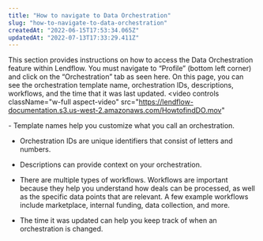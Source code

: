 ```yaml
---
title: "How to navigate to Data Orchestration"
slug: "how-to-navigate-to-data-orchestration"
createdAt: "2022-06-15T17:53:34.065Z"
updatedAt: "2022-07-13T17:33:29.411Z"
---
```


This section provides instructions on how to access the Data Orchestration feature within Lendflow. You must navigate to “Profile” (bottom left corner) and click on the “Orchestration” tab as seen here. On this page, you can see the orchestration template name, orchestration IDs, descriptions, workflows, and the time that it was last updated. 
<video
  controls
  className="w-full aspect-video"
  src="https://lendflow-documentation.s3.us-west-2.amazonaws.com/HowtofindDO.mov"
></video>

<Tip>
- Template names help you customize what you call an orchestration.

- Orchestration IDs are unique identifiers that consist of letters and numbers.

- Descriptions can provide context on your orchestration.

- There are multiple types of workflows. Workflows are important because they help you understand how deals can be processed, as well as the specific data points that are relevant. A few example workflows include marketplace, internal funding, data collection, and more.

- The time it was updated can help you keep track of when an orchestration is changed.

</Tip>